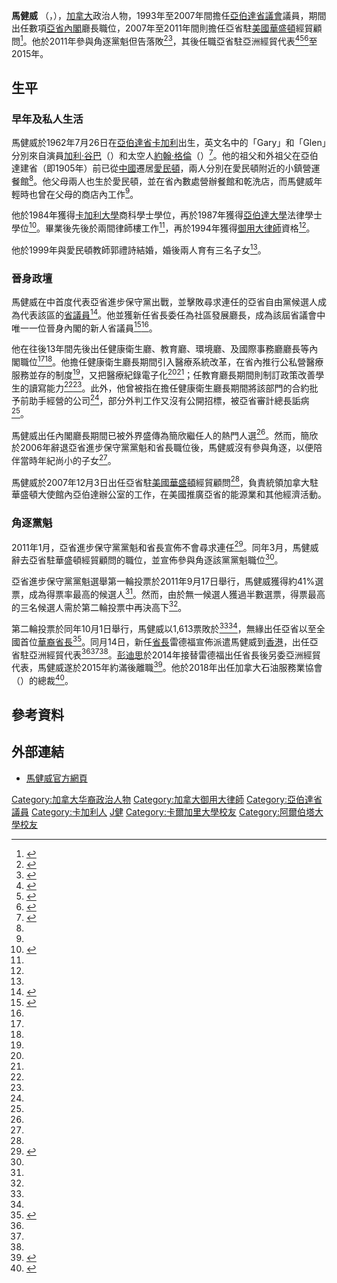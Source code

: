 {{noteTA
|1=zh-hans:阿尔伯塔;zh-hk:亞伯達;zh-tw:亞伯達;
|2=zh-hans:阿省;zh-hk:亞省;zh-tw:亞省;
|3=zh-hans:卡尔加里; zh-hant:卡加利;
|4=zh-hans:埃德蒙顿;zh-hk:愛民頓;zh-tw:艾德蒙頓;
|5=zh-cn:加里·库珀; zh-hk:加利·谷巴; zh-tw:賈利·古柏;
}}
{{Infobox officeholder
|honorific-prefix = <!--[[The_Honourable|The Honourable]]-->
|name             = 馬健威
|native_name      = <small>{{lang|en|Gary Mar}} {{post-nominals|country=CAN|QC|size=100%}}</small>
|honorific-suffix = 
|image            = Gary Mar BBQ 011 cropped.jpg

|office1          = [[亞伯達省議會|亞伯達省議會]]議員
|constituency1    = 卡加利諾斯溪（1993年-2004年）<br>卡加利麥凱（2004年-2007年）
|term_start1      = 1993年
|term_end1        = 2007年
|predecessor1     = （新成立選區）
|successor1       = [[鮑胡嫈儀|鮑胡嫈儀]]

|birth_date       = {{birth date and age|mf=yes|1962|07|26}}
|birth_place      = [[加拿大|加拿大]][[亞伯達省|亞伯達省]][[卡加利|卡加利]]
|death_date       = 
|death_place      = 
|party            = 亞伯達進步保守黨
|alma_mater       = [[卡加利大學|卡加利大學]]<br>[[亞伯達大學|亞伯達大學]]
|spouse           = 郭禮詩
|residence        = 
}}

'''馬健威''' {{post-nominals|country=CAN|QC}}（{{lang|en|Gary Glen Mar}}，{{bd|1962年|7月26日|catIdx=Mar馬}}），[[加拿大|加拿大]]政治人物，1993年至2007年間擔任[[亞伯達|亞伯達]][[亞伯達省議會|省議會]]議員，期間出任數項[[亞省內閣|亞省內閣]]廳長職位，2007年至2011年間則擔任亞省駐[[美國|美國]][[華盛頓特區|華盛頓]]經貿顧問<ref name="Intl">{{cite web|title=Gary G. Mar Q.C., Minister-Counsellor, Government of Alberta, Embassy of Canada|url=http://www.international.alberta.ca/documents/International/Bio_%28Sept2008%29.pdf|publisher=亞伯達省國際事務廳|accessdate=2011-09-24|date=2008-09|deadurl=yes|archiveurl=https://web.archive.org/web/20110815130657/http://www.international.alberta.ca/documents/International/Bio_(Sept2008).pdf|archivedate=2011-08-15}}</ref>。他於2011年參與角逐{{link-en|亞伯達進步保守黨|Progressive Conservative Association of Alberta}}黨魁但告落敗<ref name="星島111002">{{cite web|title=馬健威籲黨員團結 漢拿盼亞省向前|url=http://news.singtao.ca/vancouver/2011-10-02/headline1317550560d3458439.html|publisher=《星島日報》|accessdate=2011-10-04|date=2011-10-02|archive-url=https://web.archive.org/web/20111003150227/http://news.singtao.ca/vancouver/2011-10-02/headline1317550560d3458439.html|archive-date=2011-10-03|dead-url=yes}}</ref><ref name="Herald111002">{{cite web|last=Markusoff|first=Jason|title=Alison Redford wins Alberta PC Leadership by 1,613 votes|url=http://www.calgaryherald.com/news/Alison+Redford+wins+Alberta+Leadership+votes/5488636/story.html#ixzz1ZqrtKWQE|publisher=Calgary Herald|accessdate=2011-10-04|date=2011-10-02|deadurl=yes|archiveurl=https://web.archive.org/web/20111004160117/http://www.calgaryherald.com/news/Alison+Redford+wins+Alberta+Leadership+votes/5488636/story.html#ixzz1ZqrtKWQE|archivedate=2011-10-04}}</ref>，其後任職亞省駐亞洲經貿代表<ref name="星島111015">{{cite web|title=馬健威任駐亞洲經貿代表 總部設香港 拓展新市場|url=http://news.singtao.ca/calgary/2011-10-15/headline1318674024d3483426.html|publisher=《星島日報》|accessdate=2011-10-23|date=2011-10-15|archive-url=https://web.archive.org/web/20160411073103/http://news.singtao.ca/calgary/2011-10-15/headline1318674024d3483426.html|archive-date=2016-04-11|dead-url=yes}}</ref><ref name="明報111015">{{cite web|title=馬健威任阿省亞洲代表 外派香港辦事處|url=http://www.mingpaovan.com/htm/News/20111015/vap4.htm|publisher=《明報》|accessdate=2011-10-23|date=2011-10-15|archive-date=2011-10-19|archive-url=https://web.archive.org/web/20111019150707/http://www.mingpaovan.com/htm/News/20111015/vap4.htm|dead-url=no}}</ref><ref name="Herald111015">{{cite web|title=Gary Mar named new trade representative to Asia|url=http://www.calgaryherald.com/Gary+named+trade+representative+Asia/5552447/story.html|publisher=Calgary Herald|accessdate=2011-10-23|date=2011-10-15|deadurl=yes|archiveurl=https://web.archive.org/web/20111016005138/http://www.calgaryherald.com/Gary+named+trade+representative+Asia/5552447/story.html|archivedate=2011-10-16}}</ref>至2015年。

==生平==
===早年及私人生活===
馬健威於1962年7月26日在[[亞伯達省|亞伯達省]][[卡加利|卡加利]]出生，英文名中的「Gary」和「Glen」分別來自演員[[加利·谷巴|加利·谷巴]]（{{lang|en|Gary Cooper}}）和太空人[[約翰·格倫|約翰·格倫]]（{{lang|en|John Glenn}}）<ref name="Herald110909">{{cite web|last=Henton|first=Darcy|title=Profile, video: Gary Mar now ready for the top job|url=http://www.calgaryherald.com/news/Profile+video+Gary+ready/5375088/story.html|publisher=Calgary Herald|accessdate=2011-09-24|date=2011-09-09|archive-date=2020-10-30|archive-url=https://web.archive.org/web/20201030170904/http://www.calgaryherald.com/news/Profile+video+Gary+ready/5375088/story.html|dead-url=no}}</ref>。他的祖父和外祖父在亞伯達建省（即1905年）前已從[[中國|中國]]遷居[[愛民頓|愛民頓]]，兩人分別在愛民頓附近的小鎮營運餐館<ref name="Herald110909"/>。他父母兩人也生於愛民頓，並在省內數處營辦餐館和乾洗店，而馬健威年輕時也曾在父母的商店內工作<ref name="Herald110909"/>。

他於1984年獲得[[卡加利大學|卡加利大學]]商科學士學位，再於1987年獲得[[亞伯達大學|亞伯達大學]]法律學士學位<ref name="abchinese">{{cite web|title=馬健威簡介|url=http://www.abchinese.com/non-cgi/usr/67/67_36761_28.pdf|accessdate=2011-09-24|archive-date=2016-03-04|archive-url=https://web.archive.org/web/20160304141925/http://www.abchinese.com/non-cgi/usr/67/67_36761_28.pdf|dead-url=no}}</ref>。畢業後先後於兩間律師樓工作<ref name="Herald110909"/>，再於1994年獲得[[御用大律師|御用大律師]]資格<ref name="Intl"/>。

他於1999年與愛民頓教師郭禮詩結婚，婚後兩人育有三名子女<ref name="abchinese"/>。

===晉身政壇===
馬健威在{{link-en|1993年亞伯達省選|Alberta general election, 1993}}中首度代表亞省進步保守黨出戰{{link-en|卡加利諾斯溪選區|Calgary Nose Creek}}，並擊敗尋求連任的亞省自由黨候選人{{link-en|約蘭德·加尼昂|Yolande Gagnon|加尼昂}}成為代表該區的[[亞伯達省議會|省議員]]<ref name="elec1">{{cite web| url=http://www.abheritage.ca/abpolitics/database/maps_choice.asp?Year=1993&Constit=Calgary-Nose_Creek| title=Calgary-Nose Creek results 1993| publisher=Alberta Heritage| accessdate=2008-05-07| deadurl=yes| archiveurl=https://web.archive.org/web/20110612183135/http://www.abheritage.ca/abpolitics/database/maps_choice.asp?Year=1993&Constit=Calgary-Nose_Creek| archivedate=2011-06-12}}</ref>。他並獲新任省長{{link-en|簡欣|Ralph Klein}}委任為社區發展廳長，成為該屆省議會中唯一一位晉身內閣的新人省議員<ref name="星島110915">{{cite web|author=郭康立|title=馬健威冀亞省助擴加中貿易|url=http://news.singtao.ca/calgary/2011-09-15/headline1316081441d3425072.html|publisher=《星島日報》|accessdate=2011-09-24|date=2011-09-15|archive-url=https://web.archive.org/web/20160328071755/http://news.singtao.ca/calgary/2011-09-15/headline1316081441d3425072.html|archive-date=2016-03-28|dead-url=yes}}</ref><ref name="Herald110909"/>。

他在往後13年間先後出任健康衛生廳、教育廳、環境廳、及國際事務廳廳長等內閣職位<ref name="星島110915"/><ref name="Intl"/>。他擔任健康衛生廳長期間引入醫療系統改革，在省內推行公私營醫療服務並存的制度<ref name="Herald110909"/>，又把醫療紀錄電子化<ref name="星島110915"/><ref name="Intl"/>；任教育廳長期間則制訂政策改善學生的讀寫能力<ref name="星島110915"/><ref name="Intl"/>。此外，他曾被指在擔任健康衛生廳長期間將該部門的合約批予前助手經營的公司<ref name="星島110915"/>，部分外判工作又沒有公開招標，被亞省審計總長詬病<ref name="Herald110909"/>。

馬健威出任內閣廳長期間已被外界盛傳為簡欣繼任人的熱門人選<ref name="Herald110909"/>。然而，簡欣於2006年辭退亞省進步保守黨黨魁和省長職位後，馬健威沒有參與角逐，以便陪伴當時年紀尚小的子女<ref name="Herald110909"/>。

馬健威於2007年12月3日出任亞省駐[[美國|美國]][[華盛頓特區|華盛頓]]經貿顧問<ref name="Intl"/>，負責統領加拿大駐華盛頓大使館內亞伯達辦公室的工作，在美國推廣亞省的能源業和其他經濟活動。

===角逐黨魁===
2011年1月，亞省進步保守黨黨魁和省長{{link-en|埃德·斯特默|Ed Stelmach|斯特默}}宣佈不會尋求連任<ref name="CBC110918">{{cite news|title=Mar leads as Alberta PCs head to 2nd ballot|url=http://www.cbc.ca/news/canada/story/2011/09/18/edm-tory-leadership.html|publisher=CBC News|accessdate=2011-09-24|date=2011-09-18}}</ref>。同年3月，馬健威辭去亞省駐華盛頓經貿顧問的職位，並宣佈參與角逐該黨黨魁職位<ref name="CBC110918"/>。

亞省進步保守黨黨魁選舉第一輪投票於2011年9月17日舉行，馬健威獲得約41%選票，成為得票率最高的候選人<ref name="CBC110918"/>。然而，由於無一候選人獲過半數選票，得票最高的三名候選人需於第二輪投票中再決高下<ref name="CBC110918"/>。

第二輪投票於同年10月1日舉行，馬健威以1,613票敗於{{link-en|艾莉森·雷德福|Alison Redford|雷德福}}<ref name="星島111002"/><ref name="Herald111002"/>，無緣出任亞省以至全國首位[[華裔|華裔]][[省長_(加拿大)|省長]]<ref name="星島110921">{{cite web|author=郭康立|title=馬健威幾篤定 成首位華裔省長|url=http://news.singtao.ca/vancouver/2011-09-21/canada1316601700d3436865.html|publisher=《星島日報》|accessdate=2011-09-24|date=2011-09-21|archive-url=https://web.archive.org/web/20160331194330/http://news.singtao.ca/vancouver/2011-09-21/canada1316601700d3436865.html|archive-date=2016-03-31|dead-url=yes}}</ref>。同月14日，新任[[亞伯達省省長|省長]]雷德福宣佈派遣馬健威到[[香港|香港]]，出任亞省駐亞洲經貿代表<ref name="星島111015"/><ref name="明報111015"/><ref name="Herald111015"/>。[[彭迪思|彭迪思]]於2014年接替雷德福出任省長後另委亞洲經貿代表，馬健威遂於2015年約滿後離職<ref>{{cite web|author=郭康立|title=彭司委駐外代表 馬健威不續約 新班子招攬國會議員|url=http://news.singtao.ca/calgary/2014-09-18/headline1411021180d5239660.html|publisher=《星島日報》|accessdate=2019-03-01|date=2014-09-18|archive-url=https://web.archive.org/web/20161006081233/http://news.singtao.ca/calgary/2014-09-18/headline1411021180d5239660.html|archive-date=2016-10-06|dead-url=yes}}</ref>。他於2018年出任加拿大石油服務業協會（{{lang|en|Petroleum Services Association of Canada}}）的總裁<ref name="CBC181101">{{cite news|title=Gary Mar named new CEO of Petroleum Services Association of Canada|url=https://www.cbc.ca/news/canada/calgary/gary-mar-psac-president-1.4887511|publisher=CBC News|accessdate=2019-03-01|date=2018-11-01|archive-date=2019-04-22|archive-url=https://web.archive.org/web/20190422045535/https://www.cbc.ca/news/canada/calgary/gary-mar-psac-president-1.4887511|dead-url=no}}</ref>。

==參考資料==
{{reflist}}

==外部連結==
{{commonscat|Gary Mar}}
*[http://www.garymar.ca/ 馬健威官方網頁] {{Wayback|url=http://www.garymar.ca/ |date=20140925182026 }} {{en icon}}

{{DEFAULTSORT:Mar馬}}
[[Category:加拿大华裔政治人物|Category:加拿大华裔政治人物]]
[[Category:加拿大御用大律師|Category:加拿大御用大律師]]
[[Category:亞伯達省議員|Category:亞伯達省議員]]
[[Category:卡加利人|Category:卡加利人]]
[[Category:馬姓|J健]]
[[Category:卡爾加里大學校友|Category:卡爾加里大學校友]]
[[Category:阿爾伯塔大學校友|Category:阿爾伯塔大學校友]]